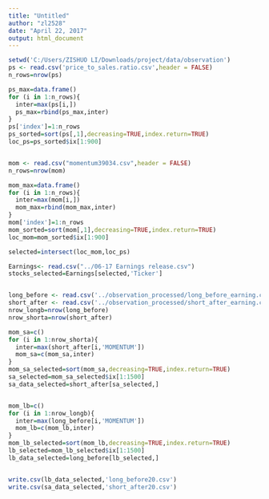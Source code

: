 ```yaml
---
title: "Untitled"
author: "zl2528"
date: "April 22, 2017"
output: html_document
---
```


```r
setwd('C:/Users/ZISHUO LI/Downloads/project/data/observation')
ps <- read.csv('price_to_sales.ratio.csv',header = FALSE)
n_rows=nrow(ps)

ps_max=data.frame()
for (i in 1:n_rows){
  inter=max(ps[i,])
  ps_max=rbind(ps_max,inter)
}
ps['index']=1:n_rows
ps_sorted=sort(ps[,1],decreasing=TRUE,index.return=TRUE)
loc_ps=ps_sorted$ix[1:900]


mom <- read.csv("momentum39034.csv",header = FALSE)
n_rows=nrow(mom)

mom_max=data.frame()
for (i in 1:n_rows){
  inter=max(mom[i,])
  mom_max=rbind(mom_max,inter)
}
mom['index']=1:n_rows
mom_sorted=sort(mom[,1],decreasing=TRUE,index.return=TRUE)
loc_mom=mom_sorted$ix[1:900]

selected=intersect(loc_mom,loc_ps)
```

```r
Earnings<- read.csv("../06-17 Earnings release.csv")
stocks_selected=Earnings[selected,'Ticker']


long_before <- read.csv('../observation_processed/long_before_earning.csv')
short_after <- read.csv('../observation_processed/short_after_earning.csv')
nrow_longb=nrow(long_before)
nrow_shorta=nrow(short_after)

mom_sa=c()
for (i in 1:nrow_shorta){
  inter=max(short_after[i,'MOMENTUM'])
  mom_sa=c(mom_sa,inter)
} 
mom_sa_selected=sort(mom_sa,decreasing=TRUE,index.return=TRUE)
sa_selected=mom_sa_selected$ix[1:1500]
sa_data_selected=short_after[sa_selected,]


mom_lb=c()
for (i in 1:nrow_longb){
  inter=max(long_before[i,'MOMENTUM'])
  mom_lb=c(mom_lb,inter)
} 
mom_lb_selected=sort(mom_lb,decreasing=TRUE,index.return=TRUE)
lb_selected=mom_lb_selected$ix[1:1500]
lb_data_selected=long_before[lb_selected,]


write.csv(lb_data_selected,'long_before20.csv')
write.csv(sa_data_selected,'short_after20.csv')
```
